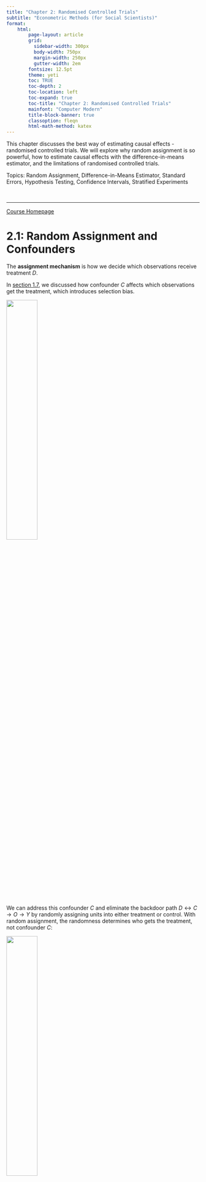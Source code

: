 ```yaml
---
title: "Chapter 2: Randomised Controlled Trials"
subtitle: "Econometric Methods (for Social Scientists)"
format:
    html:
        page-layout: article
        grid:
          sidebar-width: 300px
          body-width: 750px
          margin-width: 250px
          gutter-width: 2em
        fontsize: 12.5pt
        theme: yeti
        toc: TRUE
        toc-depth: 2
        toc-location: left
        toc-expand: true
        toc-title: "Chapter 2: Randomised Controlled Trials"
        mainfont: "Computer Modern"
        title-block-banner: true
        classoption: fleqn
        html-math-method: katex
---
```


This chapter discusses the best way of estimating causal effects - randomised controlled trials. We will explore why random assignment is so powerful, how to estimate causal effects with the difference-in-means estimator, and the limitations of randomised controlled trials.

Topics: Random Assignment, Difference-in-Means Estimator, Standard Errors, Hypothesis Testing, Confidence Intervals, Stratified Experiments

<br />

------------------------------------------------------------------------

[Course Homepage](https://politicalscience.github.io/metrics/)

# 2.1: Random Assignment and Confounders

The **assignment mechanism** is how we decide which observations receive treatment $D$.

In [section 1.7](https://politicalscience.github.io/metrics/1/1.html#selection-bias-and-confounding-variables), we discussed how confounder $C$ affects which observations get the treatment, which introduces selection bias.

![](figures/1-1.png){fig-align="center" width="40%"}

We can address this confounder $C$ and eliminate the backdoor path $D \leftrightarrow C \rightarrow O \rightarrow Y$ by randomly assigning units into either treatment or control. With random assignment, the randomness determines who gets the treatment, not confounder $C$:

![](figures/2-1.png){fig-align="center" width="40%"}

With random assignment mechanism $R$, now units are assigned to control randomly, not based on the confounder $C$. Thus, $C$ and $D$ should no longer be correlated, thus removing the backdoor effect, selection bias, and the influence of confounder $C$.

::: callout-tip
## Definition: Random Assignment

With random assignment ,selection bias and the influence of confounder $C$ is eliminated. Thus, the control group and treatment group should be similar, as every observation has an equal chance of being selected into either group.

If the control and treatment groups are similar, the potential outcomes should be independent of treatment and control groups. Thus, the following statements are ture:

$$
\begin{split}
\bar{y}_{1i, \ D_i = 1} \approx \bar{y}_{1i, \ D_i = 0} \approx \bar{y}_{1i} \\
\bar{y}_{0i, \ D_i = 1} \approx \bar{y}_{0i, \ D_i = 0} \approx \bar{y}_{0i}
\end{split}
$$
:::

<br />

<br />

------------------------------------------------------------------------

[Course Homepage](https://politicalscience.github.io/metrics/)

# 2.2: Difference-in-Means Estimator for Causal Effects

Since random assignment removes the effect of confounders, that means there is no more selection bias. Thus, we can use the naive estimator (now called the difference-in-means estimator) to estimate the causal effect.

Let us show this mathematically. Recall the naive estimator:

$$
\hat{\tau} = \bar{y}_{1i, \ D_i = 1} - \bar{y}_{0i, \ D_i = 0}
$$

Given the assumption of randomisation, we established in the last section, we know:

$$
\begin{split}
\bar{y}_{1i, \ D_i = 1} \approx \bar{y}_{1i, \ D_i = 0} \approx \bar{y}_{1i} \\
\bar{y}_{0i, \ D_i = 1} \approx \bar{y}_{0i, \ D_i = 0} \approx \bar{y}_{0i}
\end{split}
$$

Thus, we know the following is true:

$$
\hat{\tau} = \bar{y}_{1i, \ D_i = 1} - \bar{y}_{0i, \ D_i = 0} \approx  \bar{y}_{1i} - \bar{y}_{0i}
$$

We know that the ATE is defined as $\bar{y}_{1i} - \bar{y}_{0i}$. Thus, our naive estimator (now called the difference in means estimator) estimates the average treatment effect of $D$ on $y$.

<br />

We can rewrite this equation in a nicer, easier to read format:

::: callout-tip
## Definition: Difference-in-Means Estimator

The estimate of the average treatment effect of a randomised controlled trial is:

$$
\widehat{ATE} = \bar{y}_t - \bar{y}_c
$$

Where $\bar{y}_t$ is the average $y$ value in the treatment group, and $\bar{y}_c$ is the average $y$ value in the control group.

Thus, the causal effect of $D$ on $y$ is simply the **difference-in-means** of the two groups.
:::

Or in other words, to calculate the average treatment effect of a randomised experiment, we:

1.  Calculate $\bar y_t$, which is done by finding the average $y$ value in the treatment group
2.  Calculate $\bar{y}_c$, which is done by finding the average $y$ value in the control group
3.  Find the difference $\bar{y}_t - \bar{y}_c$ and we have our estimate of the average treatment effect.

<br />

::: callout-warning
## Interpretation Warning!

For this estimate of the ATE to be true, there must be random assignment of treatment, and the treatment and control groups must be similar to each other on all confounding variables.
:::

If this assumption is violated (either due to lack of random assignment, or failure of randomisation), we can no longer estimate the causal effects with the difference-in-means estimator.

-   This is because if the control and treatment groups are not similar to each other on all confounders, there is the possibility of selection bias in our difference-in-means estimator.
-   We will discuss how to check for this assumption in [section 2.5](https://politicalscience.github.io/metrics/1/2.html#balance-tables-to-verify-the-assumptions-of-randomisation).

<br />

<br />

------------------------------------------------------------------------

[Course Homepage](https://politicalscience.github.io/metrics/)

# 2.3: Uncertainty in Causal Estimates and Standard Errors

### Uncertainty in our Estimates

Remember how we randomly assigned units to treatment or control?

-   What if we ran the experiment again?
-   The treatment and control groups would very likely not be exactly the same, and thus, we would get a slightly different causal effect.

Thus, we have some uncertainty with our causal estimate - re-running the experiment might result in a different answer. The ATE we have calculated is only our specific sample average treatment effect (SATE), notated $\widehat{ATE}$ or $\hat\tau$.

-   Why "sample"? Well, through random assignment, you are basically “randomly sampling” potential outcomes - since randomly choosing one unit to be in treatment/control means not seeing the other counterfactual potential outcome.

Thus, we need some mechanism to account for sampling variability and how rerunning the experiment might result in different results.

<br />

Imagine that we take a sample from a population (or some random assignment mechanism). Then, we estimate $\hat\tau$.

That is a sample estimate, which is often notated $\hat{\theta}$.

-   I use $\hat{\theta}$, since this idea of uncertainty can be applied to any estimation process, not just $\hat\tau$.
-   For example, everything discussed later applies to $\hat\beta_1$ estimates from OLS $\hat\tau$ estimates from difference-in-means, and many more estimates, so it just makes since to use $\hat\theta$ to represent any estimate.

Then, let us take another sample from the same population (or do another random assignment), and find the sample estimate. This will be slightly different than the first sample, since we are randomly sampling. That is another sample estimate.

We keep taking samples from the same population (more random assignments), and getting more and more sample estimates.

<br />

Now, let us plot all our sample estimates $\hat{\theta}$ into a histogram or density plot. The $x$ axis labels all the possible sample estimates $\hat{\theta}$ we have gotten above, and the $y$ axis is how frequently a specific sample estimate occurs.

The result is a distribution, just like a random variable distribution. That distribution is the **sampling distribution**.

According to the **central limit theorem**, the sampling distribution approximates that of a normal distribu- tion (or t-distribution if our sample size is small). We know that a normal distribution is defined by two parameters - mean and variance.

<br />

### Standard Errors

The standard error is the standard deviation of the sampling distribution. It is often notated $se(\hat{\theta})$.

But first, what even is a standard deviation? And how do we calculate that for the sampling distribution? Let us quickly review:

Our sampling distribution has a variance, which is basically how spread out the variable is. Variance for any variable $x$ is defined as:

$$
Var(x) = \mathbb{E}[(x_i -\bar{x})^2] = \sigma^2 
$$

The standard deviation of any variable is the square root of variance.

$$
sd(x) = \sqrt{Var(x)} = \sigma
$$

These formulas are divided by $\sqrt{n}$ when we consider the variability of a sample average.

$$
sd(\hat{x}) = \frac{\sigma}{\sqrt{n}} = \frac{\sqrt{\mathbb{E}[(x_i - \bar{x})^2]}}{\sqrt{n}}
$$

The standard deviation of our sampling distribution is called the **standard error** of our estimate.

Our sampling distribution of $\hat{\tau}$, if we remember, is a difference-in-sample-averages.

-   So, we have to find the standard deviation of a difference-in-means of variables.
-   This will involve adding together two sample average standard deviations (since we are combining the two distributions into one).

::: callout-tip
## Definition: Standard Error for Difference in Means

The standard error is the standard deviation of the sampling distribution. It is often notated $se(\hat{\theta})$.

The standard error for a difference-in-means is as follows:

$$
\begin{split}
\widehat{se}(\hat{\tau}) & = \sqrt{ \frac{\sigma_t^2}{n_t} + \frac{\sigma_c^2}{n_c} } \\
& = \sqrt{ \frac{\mathbb{E}[(y_i - \bar{y})^2 | D_i = 1]}{n_t} + \frac{\mathbb{E}[(y_i - \bar{y})^2 | D_i = 0]}{n_c}}
\end{split}
$$

Where $n_t$ is the number of observations in the treatment group, $n_c$ is the number of observations in the control group.

Note: While the idea of standard errors applies to almost any estimator, the actual standard error formula may differ. This is only the standard error for a difference-in-means estimator.
:::

This standard error tells us the preciseness of our estimates - how much variability is there in our estimates given the random sampling uncertainty.

-   We will use the standard error to test if our causal estimates are truly a result of a causal relationship, or just a product of random chance.

<br />

### Confidence Intervals

We have a causal estimate $\hat{\tau}_{ATE}$ already. However, the issue, as we just described, is that if we run another random assignment, we will get a slightly different causal estimate.

So how do we account for this issue? We can do this with **confidence intervals**.

::: callout-tip
## Definition: Confidence Intervals

Confidence Intervals are intervals of plausible true ATE values given our sample estimate $\hat{\tau}$. We create this interval by adding "buffer" to each side of our sample estimate.

The lower and upper bounds of this 95% confidence interval is:

$$
\hat{\tau} ± 1.96 \widehat{se}(\hat{\tau})
$$

The reason for the 1.96 is that in a normal distribution, 1.96 standard deviations above and below the mean contains 95% of the area under the distribution.

-   This can slightly change if our sample size is less than 30, where we will use a t-distribution instead. The computer can help us calculate this.

The 95% confidence interval means that, if we were to run random sample after random sample, 95% of the confidence intervals generated from each sample's estimates, would contain the true value of the ATE.
:::

<br />

<br />

------------------------------------------------------------------------

[Course Homepage](https://politicalscience.github.io/metrics/)

# 2.4: Causal Inference and Hypothesis Testing

### Intuition of Hypothesis Tests

We know there is some uncertainty with our sample estimate, as defined by the standard error. So, how do we know if we actually have a causal effect with this uncertainty?

-   For example, what if our $\hat\tau$ shows a relationship between $D$ and $y$ when the real $\tau$ of the population shows no relationship? After all, our $\hat\tau$ estimate could just be due to sampling variance.

What we do is hypothesis testing: a way to test, given a certain level of uncertainty, whether or not we believe there is a causal effect.

We start off with the status-quo "old theory", and try to disprove it.

-   This is called the **null hypothesis**, typically notated $H_0$.
-   For causal inference, our null hypothesis is typically that *there is relationship between* $D$ and $y$. We notate this as $H_0 : ATE = 0$.

The new theory we are trying to prove is called the **alternate hypothesis**.

-   For causal inference, our alternate hypothesis is typically that *there is a relationship between* $D$ and $y$. We notate this as $H_1 : ATE ≠ 0$.

[We assume that the null hypothesis is true, unless we are 95% confident that we can reject the null hypothesis, and only then, can we accept the alternative hypothesis.]{.underline}

<br />

### Implementing Hypotheses Tests

We start a hypothesis test by notating our hypotheses:

$$
H_0 : ATE =0 \quad \text{and} \quad H_1: ATE ≠ 0
$$

Next, we have to find a t-test statistic.

::: callout-tip
## Definition: T-test Statistic

The t-test statistic tells us how far our estimate $\hat{\tau}$ is from the null hypothesis value of $\mu_0 = 0$. This distance is expressed in terms of standard errors of the estimate.

$$
t= \frac{\hat{\tau} - \mu_0}{\widehat{se}(\hat{\tau})}
$$

Note, since $\mu = 0$, we technically do not need it in the equation. However, sometimes (very rarely), you may have a reason to test a different null hypothesis, so then you would plug in a different value for $\mu_0$.
:::

<br />

After we have a test statistic, we need to consult a t-distribution.

-   Specifically, we should consult the t-distribution with $n-2$ degrees of freedom (degrees of freedom are the sole parameter of the t-distribution).

Once we have this t-distribution, start from the centre of the t-distribution, and go *t-test-statistic* number of standard deviations away from the centre towards both directions.

Then, at the point we have ended up, calculate the probability (area under the curve) of a t-test statistic equal or even more extreme could occur (we will not do this manually, the computer will do this). The figure below shows this probability:

![](figures/2-2.jpeg){fig-align="center" width="50%"}

The shaded area is the probability of a t-test statistic equal to or even more extreme could occur, given the null hypothesis is true. This is the p-value.

::: callout-tip
## Definition: P-Value

The p-value is the probability of a t-test statistic equal to or even more extreme could occur, given the null hypothesis is true.

If this is less than 0.05 (5%), that means the null hypothesis has a very low chance of being true, so we reject the null hypothesis as no longer true.

-   So, if the p-value is above 0.05, there is a above 5% chance that the null hypothesis is true. This is too high for our liking, so we cannot reject the null hypothesis, and we cannot conclude any causal effect of $D$ on $y$.

-   If the p-value is less than 0.05, there is less than a 5% chance that the null hypothesis is true. In econometrics, we thus reject the null hypothesis, and conclude that there is a causal effect of $D$ on $y$.

[So very simply, if the p-value is less than 0.05, we can conclude that there is a causal effect of $D$ on $y$. If not, we cannot conclude this.]{.underline}
:::

Thus, the hypothesis test allows us to test if, under uncertainty due to randomisation, if we actually have a causal effect of $D$ on $y$.

<br />

### Types of Errors

Of course, with 95% confidence, there is a chance we incorrectly conclude a causal effect. These are called errors. There are two types of errors.

1.  **Type I error**, also called a **false positive**. This occurs when we reject the null hypothesis, even though the null hypothesis is actually true.
2.  **Type II error**, also called a **false negative**. This occurs when we fail to reject the null hypothesis, even though the null hypothesis is actually false.

<br />

<br />

------------------------------------------------------------------------

[Course Homepage](https://politicalscience.github.io/metrics/)

# 2.5: Balance Tables to Verify the Assumptions of Randomisation

If the treatment and control groups are not similar (in regard to key confounding variable values), our difference-in-means estimator will be biased with selection bias.

Why is this? Well, if our treatment and control groups are not similar, then the following assumptions will not be met, which are critical in eliminating selection bias:

$$
\begin{split}
\bar{y}_{1i, \ D_i = 1} \approx \bar{y}_{1i, \ D_i = 0} \approx \bar{y}_{1i} \\
\bar{y}_{0i, \ D_i = 1} \approx \bar{y}_{0i, \ D_i = 0} \approx \bar{y}_{0i}
\end{split}
$$

Thus, we need to be confident this assumption is met.

For researchers, this is especially important, since they need to show that their results are valid. Thus researchers will often show a **balance table** before or after their estimation process.

A balance table is essentially a table that shows the average difference in values of confounders in both treatment and control groups. For example, below is a balance table:

![](figures/2-3.png){fig-align="center" width="80%"}

The key row to look at is the *treatment-control* row.

-   The numbers not in parentheses the difference between treatment and control for the corresponding confounder.
-   The numbers in parentheses are the standard errors of the estimated difference.
-   Stars (see legend below the table) show significance of a t-test.

If no treatment-control for key confounders is significantly different (no stars), then randomisation has suceeded, and indeed, our control and treatment group are similar.

-   In the balance table above, there are no stars in the *treatment-control* row, so our treatment and control groups are similar to each other, and our assumptions are likely to be met.

<br />

<br />

------------------------------------------------------------------------

[Course Homepage](https://politicalscience.github.io/metrics/)

# 2.6: Blocking and Stratified Experiments

Blocking, also called stratified experiments, is an extension of randomised experiments to ensure that randomisation does not fail.

Imagine that you have four units in your experiment that you have to assign to treatment/control.

-   Their pre-treatment outcomes are $y_{0i} = \{2,2,8,8\}$.
-   This means you have a $1/3$ chance of ending up with the random assignment of $\{2,2\}$ in one group and $\{8,8\}$ in another group.
-   That would not be good - since clearly the treatment and control groups in that situation would be very different from each other, introducing selection bias.

<br />

With **blocking/stratified experiments**, we can prevent this from happening.

The procedure is as follows:

1.  Before randomisation, separate your sample of $N$ units into $J$ subgroups
2.  Within each subgroup, randomly assign units to treatment and control group (essentially, smaller randomised experiments within a bigger experiment).

<br />

::: callout-note
## Example of Blocking

With out previous example of pre-treatment outcomes being $y_{0i} = \{2,2,8,8\}$, we could divide these observations into $J=2$ subgroups.

1.  Subgroup 1 would be $\{2, 2\}$
2.  Subgroup 2 would be $\{8, 8\}$

Then, within each subgroup, randomly assign one observation to control, and the other to treatment.

Thus, we are guaranteed to get at least one unit from each subgroup into both our treatment and control groups, minimising the chance randomisation fails.
:::

<br />

To estimate our effects for blocking experiments, we will have to take the weighted average of each subgroup’s average treatment effect (ATE), with the weights being the proportion of units each group accounts for:

$$
\hat\tau = \sum\limits_{j=1}^J \frac{N_j}{N}\tau_j
$$

Where $N$ is the total number of observations, $J$ is the total number of subgroups, $j$ is one of the subgroups, $N_j$ is the number of units within subgroup $j$, and $\tau_j$ is the ATE of subgroup $j$.

<br />

<br />

------------------------------------------------------------------------

[Course Homepage](https://politicalscience.github.io/metrics/)

# 2.7: Validity and Issues with Randomised Controlled Trials

Randomisation, when it works, is magical - it can help us obtain the best estimates of causal effects that are possible.

But, randomised controlled trials do have several issues that can affect our validity of our estimates and conclusions:

1.  **Failure of randomisation**: if for some reason, randomisation does not result in control and treatment groups being similar, we cannot accurately estimate the average treatment effect. Blocking should help us deal with this, but it is still possible for randomisation to fail.
2.  **Non-Compliance**: Sometimes, despite assigning certain units to treatment or control, the units do not comply and do the opposite (i.e. people assigned to control still take the treatment). This is a huge issue since researchers are not gods - we cannot force people to take treatment. The biggest threat non-compliance creates is that perhaps, a confounder is causing certain units to be more likely to not comply. We will deal with this issue in the later parts of this book with Instrumental Variables.
3.  **Attrition**: sometimes, it is not possible to measure the outcomes of some people in a study, either due to people moving away, passing away, or refusing to answer surveys or have their measurements be taken. This once again is an issue - since perhaps a confounding variable is causing this issue.

<br />

However, the biggest issue with randomised controlled trials is the impracticality and infeasability of them in many situations, especially in social science research.

-   For example, let us say you want to run an experiment on how democracy affects economic growth.
-   It is nearly impossible to randomly assign countries to be a democracy. First, if you assign, for example, Russia to be a democracy, you have no power to make them actually follow through with your study. Second, there are ethical concerns about randomly allocating millions to democracy or autocracy.

Another major issue is that even when experiments are theoretically feasible, they can be too expensive to implement. Randomised Controlled Trials are extremely expensive even when they are possible to run.

<br />

Thus, we will need to introduce ways to address for confounders and estimate causal effects for the vast majority of cases where we will not be able to run a randomised controlled trial.

The rest of this course focuses on these techniques. A brief overview of them:

-   **Multiple Linear Regression**, in theory, can control for confounding variables. However, in reality, there are often too many issues for Mutliple Linear Regression to be considered sufficient for causal inference.
-   **Selection on Observables** methods including matching, subclassification, and weighting, are excellent in specific situations, but fail to deal with unobservable confounders.
-   **Instrumental Variables Estimator**, in theory, can deal with both non-compliance and confounders, however, there are also drawbacks to this method that we will cover later.
-   Q**uasi-experimental methods**, like regression discontinuity and differences-in- differences are the most popular methods of causal inference today, and can deal with many of the weaknesses of other approaches.

<br />

<br />

------------------------------------------------------------------------

[Course Homepage](https://politicalscience.github.io/metrics/)

# Implementation in R

The packages we will need for this are:

```r
library(tidyverse)
library(fixest)
library(texreg)
```

```r
setwd("/Users/kevinli/Documents/GitHub/politicalscience.github.io/metrics/1")
dta <- read_csv("data/olken_data.csv")
```

<br />

## Difference-in-Means Estimator

There are two ways to estimate the difference in means.

First, we can follow the mathematical formula $\hat{\tau}_{ATE} = \bar{y}_t - \bar{y}_c$ by finding the means of the treatment and control group, then finding the difference:

```r
# group by treatment (1 or 0), find mean y
ate <- mydata %>%
  group_by(treatment) %>%
  summarise(mean = mean(y, na.rm = TRUE), .groups = 'drop')

# that creates a tibble, 1st col is treated status, 2nd col is mean.
# 1st row is treated = 0, 2nd row is treated = 1

#difference
ate[2,2] - ate[1,2]
```

For example:

```r
ate <- dta %>%
  group_by(treat_invite) %>%
  summarise(mean = mean(pct_missing, na.rm = TRUE), .groups = 'drop')

ate[2,2] - ate[1,2]
```

<br />

Alternatively, we can use regression to estimate the difference-in-means estimator (this will be explained in later chapters)

-   The argument *se = "hetero"* tells R to calculate heteroscedasticity-robust standard errors, which will be discussed later in chapter 4. Just know it is standard to do so.

```r
ate <- feols(y ~ treatment, data = mydata, se = "hetero")
summary(ate)
```

For example:

```r
ate <- feols(pct_missing ~ treat_invite, data = dta, se = "hetero")
summary(ate)
```

We can see the output estimate of *treat_invite* is the same as the example above using the difference-in-means estimator.

<br >

## Hypothesis Testing in Experiments

For hypothesis testing in R, we use the regression estimator.

```r
ate <- feols(y ~ treatment, data = mydata, se = "hetero")
summary(ate)
```

For example:

```r
ate <- feols(pct_missing ~ treat_invite, data = dta, se = "hetero")
summary(ate)
```

We can see that the output of *treat_invite* does not have stars, and its p-value is 0.48131, which is way above the rejection threshold of 0.05. Thus, it is not statistically significant.

-   We can also see the t-value is calculated here if you need it.

<br />

## Confidence Intervals in Experiments

For confidence intervals in R, we first run a regression (see above), then use the *confint* command:

```r
confint(ate)
```

For example:

```r
confint(ate)
```

Here in the *treat_invite* row, we can see the lower and upper bounds of the 95% confidence interval for the difference-in-means estimator.

<br />

## Balance Tables

To create a balance table, you first run multiple regressions where the output variable is the covariate, and the explanatory variable is the treatment variable. Then, we use the *screenreg()* funtion or *texreg()* function to create a balance table.

For example:

```r
m1 <- feols(head_edu ~ treat_invite, data = dta, se = "hetero")
m2 <- feols(mosques ~ treat_invite, data = dta, se = "hetero")
m3 <- feols(pct_poor ~ treat_invite, data = dta, se = "hetero")
m4 <- feols(total_budget ~ treat_invite, data = dta, se = "hetero")

screenreg(l = list(m1, m2, m3, m4),
  custom.model.names = c("Village Head Education", "Mosques per 1,000", "Prop. of Households in Poverty", "Total Budget"),
  custom.coef.names = c("Intercept", "Treatment"),
  digits = 3, include.rsquared = FALSE, include.adjrs = FALSE)
```

We can see we have a balance table here. If you prefer a latex output (which can be put into a document), then change *screenreg()* to *texreg()*.
